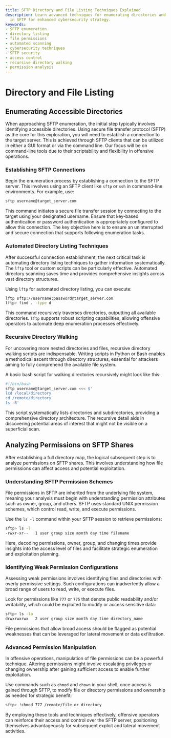 ```yaml
---
title: SFTP Directory and File Listing Techniques Explained
description: Learn advanced techniques for enumerating directories and analyzing permissions
  in SFTP for enhanced cybersecurity strategy.
keywords:
- SFTP enumeration
- directory listing
- file permissions
- automated scanning
- cybersecurity techniques
- SFTP security
- access control
- recursive directory walking
- permission analysis
---
```


# Directory and File Listing

## Enumerating Accessible Directories

When approaching SFTP enumeration, the initial step typically involves identifying accessible directories. Using secure file transfer protocol (SFTP) as the core for this exploration, you will need to establish a connection to the target server. This is achieved through SFTP clients that can be utilized in either a GUI format or via the command line. Our focus will be on command-line tools due to their scriptability and flexibility in offensive operations.

### Establishing SFTP Connections

Begin the enumeration process by establishing a connection to the SFTP server. This involves using an SFTP client like `sftp` or `ssh` in command-line environments. For example, use:

```bash
sftp username@target_server.com
```

This command initiates a secure file transfer session by connecting to the target using your designated username. Ensure that key-based authentication or password authentication is appropriately configured to allow this connection. The key objective here is to ensure an uninterrupted and secure connection that supports following enumeration tasks.

### Automated Directory Listing Techniques

After successful connection establishment, the next critical task is automating directory listing techniques to gather information systematically. The `lftp` tool or custom scripts can be particularly effective. Automated directory scanning saves time and provides comprehensive insights across vast directory structures.

Using `lftp` for automated directory listing, you can execute:

```bash
lftp sftp://username:password@target_server.com
lftp> find . -type d
```

This command recursively traverses directories, outputting all available directories. `lftp` supports robust scripting capabilities, allowing offensive operators to automate deep enumeration processes effectively.

### Recursive Directory Walking

For uncovering more nested directories and files, recursive directory walking scripts are indispensable. Writing scripts in Python or Bash enables a methodical ascent through directory structures, essential for attackers aiming to fully comprehend the available file system.

A basic bash script for walking directories recursively might look like this:

```bash
#!/bin/bash
sftp username@target_server.com <<< $'
lcd /local/directory
cd /remote/directory
ls -R'
```

This script systematically lists directories and subdirectories, providing a comprehensive directory architecture. The recursive detail aids in discovering potential areas of interest that might not be visible on a superficial scan.

## Analyzing Permissions on SFTP Shares

After establishing a full directory map, the logical subsequent step is to analyze permissions on SFTP shares. This involves understanding how file permissions can affect access and potential exploitation.

### Understanding SFTP Permission Schemes

File permissions in SFTP are inherited from the underlying file system, meaning your analysis must begin with understanding permission attributes such as owner, group, and others. SFTP uses standard UNIX permission schemes, which control read, write, and execute permissions.

Use the `ls -l` command within your SFTP session to retrieve permissions:

```bash
sftp> ls -l
-rwxr-xr--   1 user group size month day time filename
```

Here, decoding permissions, owner, group, and changing times provide insights into the access level of files and facilitate strategic enumeration and exploitation planning.

### Identifying Weak Permission Configurations

Assessing weak permissions involves identifying files and directories with overly permissive settings. Such configurations can inadvertently allow a broad range of users to read, write, or execute files.

Look for permissions like `777` or `775` that denote public readability and/or writability, which could be exploited to modify or access sensitive data:

```bash
sftp> ls -la
drwxrwxrwx   2 user group size month day time directory_name
```

File permissions that allow broad access should be flagged as potential weaknesses that can be leveraged for lateral movement or data exfiltration.

### Advanced Permission Manipulation

In offensive operations, manipulation of file permissions can be a powerful technique. Altering permissions might involve escalating privileges or changing ownership after gaining sufficient access to enable further exploitation.

Use commands such as `chmod` and `chown` in your shell, once access is gained through SFTP, to modify file or directory permissions and ownership as needed for strategic benefit:

```bash
sftp> !chmod 777 /remote/file_or_directory
```

By employing these tools and techniques effectively, offensive operators can reinforce their access and control over the SFTP server, positioning themselves advantageously for subsequent exploit and lateral movement activities.